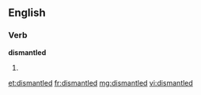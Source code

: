 ==English==

===Verb===
'''dismantled'''

# {{past of|[[dismantle]]}}

[[et:dismantled]]
[[fr:dismantled]]
[[mg:dismantled]]
[[vi:dismantled]]